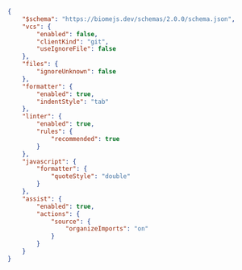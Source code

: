 
```json title="biome.json"
{
	"$schema": "https://biomejs.dev/schemas/2.0.0/schema.json",
	"vcs": {
		"enabled": false,
		"clientKind": "git",
		"useIgnoreFile": false
	},
	"files": {
		"ignoreUnknown": false
	},
	"formatter": {
		"enabled": true,
		"indentStyle": "tab"
	},
	"linter": {
		"enabled": true,
		"rules": {
			"recommended": true
		}
	},
	"javascript": {
		"formatter": {
			"quoteStyle": "double"
		}
	},
	"assist": {
		"enabled": true,
		"actions": {
			"source": {
				"organizeImports": "on"
			}
		}
	}
}

```
